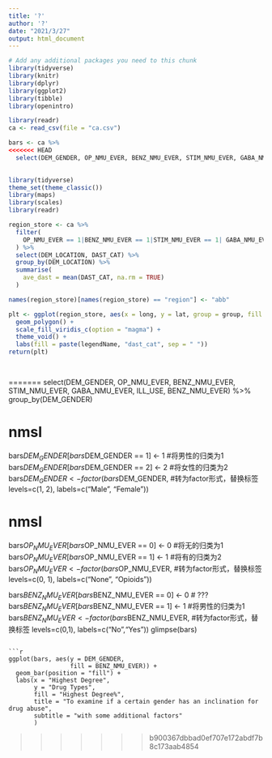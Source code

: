 ```yaml
---
title: '?'
author: '?'
date: "2021/3/27"
output: html_document
---
```

```r
# Add any additional packages you need to this chunk
library(tidyverse)
library(knitr)
library(dplyr)
library(ggplot2)
library(tibble)
library(openintro)
```

```r
library(readr)
ca <- read_csv(file = "ca.csv")
```

```r
bars <- ca %>%
<<<<<<< HEAD
  select(DEM_GENDER, OP_NMU_EVER, BENZ_NMU_EVER, STIM_NMU_EVER, GABA_NMU_EVER,    ILL_USE, DAST_CAT)
  
```




```r
library(tidyverse)
theme_set(theme_classic())
library(maps)
library(scales)
library(readr)

region_store <- ca %>%
  filter(
    OP_NMU_EVER == 1|BENZ_NMU_EVER == 1|STIM_NMU_EVER == 1| GABA_NMU_EVER == 1|ILL_USE == 1
  ) %>%
  select(DEM_LOCATION, DAST_CAT) %>%
  group_by(DEM_LOCATION) %>%
  summarise(
    ave_dast = mean(DAST_CAT, na.rm = TRUE)
  )

names(region_store)[names(region_store) == "region"] <- "abb"

plt <- ggplot(region_store, aes(x = long, y = lat, group = group, fill = fact)) + 
  geom_polygon() +
  scale_fill_viridis_c(option = "magma") +
  theme_void() +
  labs(fill = paste(legendName, "dast_cat", sep = " "))
return(plt)
  



```

=======
  select(DEM_GENDER, OP_NMU_EVER, BENZ_NMU_EVER, STIM_NMU_EVER, GABA_NMU_EVER, ILL_USE, BENZ_NMU_EVER) %>%
  group_by(DEM_GENDER)

# nmsl
bars$DEM_GENDER[bars$DEM_GENDER == 1] <- 1    #将男性的归类为1
bars$DEM_GENDER[bars$DEM_GENDER == 2] <- 2    #将女性的归类为2
bars$DEM_GENDER <- factor(bars$DEM_GENDER,    #转为factor形式，替换标签
                          levels=c(1, 2),
                          labels=c("Male", "Female"))

# nmsl
bars$OP_NMU_EVER[bars$OP_NMU_EVER == 0] <- 0    #将无的归类为1
bars$OP_NMU_EVER[bars$OP_NMU_EVER == 1] <- 1    #将有的归类为2
bars$OP_NMU_EVER <- factor(bars$OP_NMU_EVER,    #转为factor形式，替换标签
                           levels=c(0, 1),
                           labels=c("None", "Opioids"))


bars$BENZ_NMU_EVER[bars$BENZ_NMU_EVER == 0] <- 0    # ???
bars$BENZ_NMU_EVER[bars$BENZ_NMU_EVER == 1] <- 1    #将男性的归类为1
bars$BENZ_NMU_EVER <- factor(bars$BENZ_NMU_EVER,    #转为factor形式，替换标签
                             levels=c(0,1),
                             labels=c("No","Yes"))
glimpse(bars)
```

```r
ggplot(bars, aes(y = DEM_GENDER,
                 fill = BENZ_NMU_EVER)) +
  geom_bar(position = "fill") +
  labs(x = "Highest Degree",
       y = "Drug Types",
       fill = "Highest Degree%",
       title = "To examine if a certain gender has an inclination for drug abuse",
       subtitle = "with some additional factors"
       )
```
>>>>>>> b900367dbbad0ef707e172abdf7b8c173aab4854

